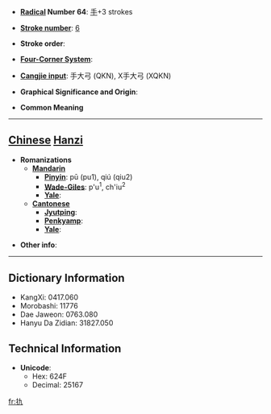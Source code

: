 * '''[[Wiktionary:Chinese radical index| Radical]] Number 64''': [[Wiktionary:Chinese radical index 手|手]]+3 strokes

* '''[[Wiktionary:Chinese total strokes index|Stroke number]]''': [[Wiktionary:Chinese total strokes index 6|6]]

* '''Stroke order''': 

* '''[[Wiktionary:Chinese four corner index|Four-Corner System]]''': 

* '''[[Wiktionary:Chinese Cangjie index|Cangjie input]]''': 手大弓 (QKN), X手大弓 (XQKN)

* '''Graphical Significance and Origin''': 

* '''Common Meaning'''

----

== [[Chinese]] [[Hanzi]] ==

* '''Romanizations'''
** '''[[Mandarin]]'''
*** '''[[Pinyin]]''': pū (pu1), qiú (qiu2)
*** '''[[Wade-Giles]]''': p'u<sup>1</sup>, ch'iu<sup>2</sup>
*** '''[[Yale]]''': 
** '''[[Cantonese]]'''
*** '''[[Jyutping]]''':
*** '''[[Penkyamp]]''': 
*** '''[[Yale]]''': 

* '''Other info''': 

----

== Dictionary Information ==

* KangXi: 0417.060
* Morobashi: 11776
* Dae Jaweon: 0763.080
* Hanyu Da Zidian: 31827.050

== Technical Information ==

* '''Unicode''':
** Hex: 624F
** Decimal: 25167

[[fr:扏]]